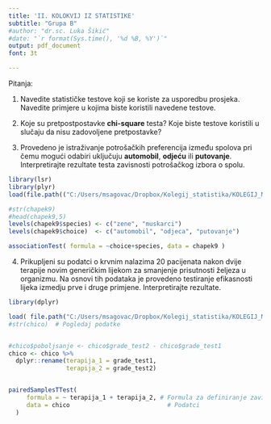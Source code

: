 ```yaml
---
title: 'II. KOLOKVIJ IZ STATISTIKE'
subtitle: "Grupa B"
#author: "dr.sc. Luka Šikić"
#date: "`r format(Sys.time(), '%d %B, %Y')`"
output: pdf_document
font: 3t

---
```


Pitanja:

1. Navedite statističke testove koji se koriste za usporedbu prosjeka. Navedite primjere u kojima biste koristili navedene testove.

2. Koje su pretpostpostavke **chi-square** testa? Koje biste testove koristili u slučaju da nisu zadovoljene pretpostavke?

3. Provedeno je istraživanje potrošačkih preferencija između spolova pri čemu mogući odabiri uključuju **automobil**, **odjeću** ili **putovanje**. Interpretirajte rezultate testa zavisnosti potrošačkog izbora o spolu.

```r
library(lsr)
library(plyr)
load(file.path(("C:/Users/msagovac/Dropbox/Kolegij_statistika/KOLEGIJ_Materijali/SOCIOLOGIJA/Predavanja/PRIMJENA_STATISTIKE_U_DRUSTVENIM_ISTRAZIVANJIMA/chapek9.Rdata")))

#str(chapek9)
#head(chapek9,5)
levels(chapek9$species) <- c("zene", "muskarci")
levels(chapek9$choice)  <- c("automobil", "odjeca", "putovanje")

associationTest( formula = ~choice+species, data = chapek9 )

```


4. Prikupljeni su podatci o krvnim nalazima 20 pacijenata nakon dvije terapije novim generičkim lijekom za smanjenje prisutnosti željeza u organizmu. Na osnovi tih podataka je provedeno testiranje efikasnosti lijeka izmedju prve i druge primjene. Interpretirajte rezultate.


```r
library(dplyr)

load( file.path("C:/Users/msagovac/Dropbox/Kolegij_statistika/KOLEGIJ_Materijali/SOCIOLOGIJA/Predavanja/PRIMJENA_STATISTIKE_U_DRUSTVENIM_ISTRAZIVANJIMA/chico.Rdata" ))
#str(chico)  # Pogledaj podatke   


#chico$poboljsanje <- chico$grade_test2 - chico$grade_test1
chico <- chico %>% 
  dplyr::rename(terapija_1 = grade_test1,
                terapija_2 = grade_test2)


pairedSamplesTTest( 
     formula = ~ terapija_1 + terapija_2, # Formula za definiranje zavisnih i nezavisnih varijabli
     data = chico                           # Podatci 
  )

```